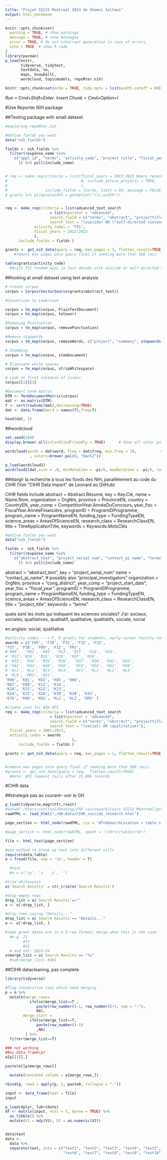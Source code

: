 ```yaml
---
title: "Projet SICCS Montreal 2023 de Shamsi Soltani"
output: html_notebook
---
```


```r
knitr::opts_chunk$set(
  warning = TRUE, # show warnings
  message = TRUE, # show messages
  error = TRUE, # do not interrupt generation in case of errors,
  echo = TRUE  # show R code
)
library(pacman)
p_load(knitr, 
       tidyverse, tidytext, 
       textdata, tm, 
       maps, SnowballC, 
       wordcloud, topicmodels, repoRter.nih)

knitr::opts_chunk$set(echo = TRUE, tidy.opts = list(width.cutoff = 60), tidy = TRUE)
```

*Run* = *Cmd+Shift+Enter*. *Insert Chunk* = *Cmd+Option+I*

#Use Reporter NIH package

##Testing package with small dataset

```r
#exploring repoRter.nih

#define fields you want 
data("nih_fields") 

fields <- nih_fields %>%
  filter(response_name %in% 
    c("appl_id", "terms", "activity_code", "project_title", "fiscal_year", "award_amount", "is_active", "project_start_date", "abstract_text","program_officers", "activity_type" #, "organization", "organization_type"
      )) %>% pull(include_name)


# req <- make_req(criteria = list(fiscal_years = 2013:2023 #more recent active awards will be included
#                                 #, include_active_projects = TRUE,
#                                 ),
#                 include_fields = fields, limit = 50, message = FALSE)
# grants %>% glimpse(width = getOption("cli.width"))


req <- make_req(criteria = list(advanced_text_search 
                    = list(operator = "advanced",
                    search_field = c("terms", "abstract", "projecttitle"),
                    search_text = "(suicide) OR \"self-directed violence\""),
             activity_codes = 'F31',
             fiscal_years = 2012:2023
             ),
      include_fields = fields )

grants <- get_nih_data(query = req, max_pages = 1, flatten_result=TRUE)
    #remove max pages once query final if seeking more than 500 recs

table(grants$activity_code) 
  #N=225 F31 funded apps in last decade with suicide or self-directed violence as a title, narrative, or key word; 340 total in database
```

##looking at small dataset using text analysis

```r
# Create corpus
corpus = Corpus(VectorSource(grants$abstract_text))

#Conversion to Lowercase

corpus = tm_map(corpus, PlainTextDocument)
corpus = tm_map(corpus, tolower)

#Removing Punctuation
corpus = tm_map(corpus, removePunctuation)

#Remove stopwords
corpus = tm_map(corpus, removeWords, c("project", "summary", stopwords("english")))

# Stemming
corpus = tm_map(corpus, stemDocument)

# Eliminate white spaces
corpus = tm_map(corpus, stripWhitespace)

# Look at first instance of corpus
corpus[[1]][1]

#Document term matrix
DTM <- TermDocumentMatrix(corpus)
mat <- as.matrix(DTM)
f <- sort(rowSums(mat),decreasing=TRUE)
dat <- data.frame(word = names(f),freq=f)

head(dat, 5)
```

##wordcloud

```r
set.seed(100)
display.brewer.all(colorblindFriendly = TRUE)      # Show all color palettes

wordcloud(words = dat$word, freq = dat$freq, min.freq = 10,           max.words=500, random.order=F, scale=c(3,.25), rot.per=0.3
           , colors=brewer.pal(8, "Dark2"))

p_load(wordcloud2)
wordcloud2(dat,size = .8, minRotation = -pi/6, maxRotation = -pi/6, rotateRatio = 1)
```

##élargir la recherche à tous les fonds des NIH, parallèlement au code du CIHR (Voir "CIHR Data Import" de Leonard au GitHub)

CIHR fields include abstract = Abstract.Résumé, key = Key.Clé, name = Name.Nom, organization = OrgNm, province = ProvinceEN, country = CountryEN, year_comp = CompetitionYear.AnnéeDuConcours, year_fisc = FiscalYear.AnnéeFinancière, programID = ProgramIDProgramme, program_name = ProgramNameEN, funding_type = FundingTypeEN, science_areas = AreasOfScienceEN, research_class = ResearchClassEN, title = TitreApplicationTitle, keywords = Keywords.MotsClés

```r

#define fields you want 
data("nih_fields") 

fields <- nih_fields %>%
  filter(response_name %in% 
    c("abstract_text", "project_serial_num", "contact_pi_name", "terms", "activity_code", "project_title", "fiscal_year", "award_amount", "is_active", "project_start_date", "activity_type",  "agency_ic_fundings", "cong_district", "spending_categories_desc", "full_foa"
      )) %>% pull(include_name)
```

abstract = "abstract_text", key = "project_serial_num" name = "contact_pi_name", \# possibly also "principal_investigators" organization = OrgNm, province = "cong_district", year_comp = "project_start_date", year_fisc = "fiscal_year", programID = ProgramIDProgramme, program_name = ProgramNameEN, funding_type = FundingTypeEN, science_areas = AreasOfScienceEN, research_class = ResearchClassEN, title = "project_title", keywords = "terms"

quels sont les mots qui indiquent les sciences sociales? J'ai: sociaux, sociales, qualitatives, qualitatif, qualitative, qualitatifs, sociale, social

en anglais: social, qualitative

```r
#activity codes ---> F, K grants for students, early career faculty (excludes institutional grants)
awards = c('F05', 'F30', 'F31', 'F32', 'F33', 
'F37', 'F38', 'F99', 'FI2', 'FM1',
#'R00',  'R01', 'R03', 'R13', 'R15', 'R16', 'R18', 
# 'R21','R24', 'R25', 'R28', 'R2F', 'R30', 
# 'R33', 'R34', 'R35', 'R36',  'R37', 'R38', 'R41', 'R42', 
# 'R43', 'R44', 'R49', 'R50',  'R55', 'R56', 'R61', 'R90', 
# 'RC1', 'RC2', 'RC3', 'RC4',  'RF1', 'RL1', 'RL2', 'RL5', 
# 'RL9', 'RM1', 'RS1', 
'K00', 'K01', 'K02', 'K05', 'K06', 
'K07', 'K08', 'K12', 'K14', 
'K18', 'K21', 'K22', 'K23', 
'K24', 'K25', 'K26', 'K30', 'K38', 'K43', 
'K76', 'K99', 'KD1', 'KL1', 'KL2', 'KM1' )
```

```r
#create json for NIH API
req <- make_req(criteria = list(advanced_text_search 
                    = list(operator = "advanced",
                    search_field = c("terms", "abstract", "projecttitle"),
                    search_text = "(social) OR (qualitative)"),
  fiscal_years = 2001:2023,
  activity_codes = awards
                              ), 
      include_fields = fields )

grants <- get_nih_data(query = req, max_pages = 1, flatten_result=TRUE)


#remove max pages once query final if seeking more than 500 recs; 
#grants <- get_nih_data(query = req,  flatten_result=TRUE)
  #Note: API request fails after 15,000 records


```

#CIHR data

##strategie pas au courant-- voir le GH

```r
p_load(tidyverse,magrittr,rvest)
#setwd('/Users/ssoltani/Desktop/PhD coursework/Cours_SICSS_Montreal/grant funding project')
rawHTML <- read_html("./00.Data/CIHR_suicide_research.html")

page_section <- html_node(rawHTML, css = '#frmSearchLocation > table > tbody > tr:nth-child(5) td')

#page_section <- html_node(rawHTML, xpath = '//br+//table//td')

file <- html_text(page_section)

#one method to break up text into different cells
require(data.table)
o = fread(file, sep = '\n', header = T)

  #test 
  #o = c('zy', 'x    y', '')

#trim whitespace
o$`Search Results` = str_trim(o$`Search Results`)

#drop empty rows
drop_list = o$`Search Results`==""
o <- o[!drop_list, ]

#drop rows saying "Details..."
drop_list = o$`Search Results`== "Details..."
o <- o[!drop_list, ]

#some grant dates are in a 3-row format; merge when this is the case
  #e.g. 21
        #to
        #22
  # and not: 2023-24
o$merge_list = o$`Search Results`== "to"
  #sum(merge_list) #381
```

##CIHR datacleaning, pas complete

```r
library(tidyverse)

#flag consecutive rows which need merging
p = o %>% 
  mutate(merge_rows=
           ifelse(merge_list==T ,
              paste(row_number()-1, row_number()+1, sep = ":"),
              NA),
        merge_start =
           ifelse(merge_list==T,
              paste(row_number()-1)
              ,NA)
         ) %>% 
  filter(merge_list==T)

### not working
##as.data.frame(p)
o[p[[4]],]

paste(o[[p$merge_rows]]

  mutate(concated_column = o[merge_rows,])

rbind(p, row3 = apply(p, 2, paste0, collapse = "-"))
```

```r

input <- data_frame(text = file)
input

p_load(dplyr, lubridate)
df <- matrix(input, ncol = 7, byrow = TRUE) %>% 
  as_tibble() %>% 
  mutate(V1 = mdy(V1), V2 = as.numeric(V2))


data$text
data <-
  data %>% 
  separate(text, into = c("text1", "text2", "text3", "text4", "text5", 
                          "text6", "text7", "text8", "text9", "text10"), sep = "Back to text")
```
